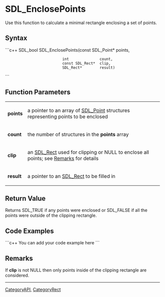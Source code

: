 <!-- pragma section-numbers off -->
<!-- pragma disable-camelcase -->

= SDL_EnclosePoints =
Use this function to calculate a minimal rectangle enclosing a set of points.


== Syntax ==
```c++
SDL_bool SDL_EnclosePoints(const SDL_Point* points,
                           int              count,
                           const SDL_Rect*  clip,
                           SDL_Rect*        result)
```

== Function Parameters ==
{|
|'''points'''
|a pointer to an array of [[SDL_Point]] structures representing points to be enclosed
|-
|'''count'''
|the number of structures in the '''points''' array
|-
|'''clip'''
|an [[SDL_Rect]] used for clipping or NULL to enclose all points; see [[#Remarks|Remarks]] for details
|-
|'''result'''
|a pointer to an [[SDL_Rect]] to be filled in
|}


== Return Value ==
Returns SDL_TRUE if any points were enclosed or SDL_FALSE if all the points were outside of the clipping rectangle.

== Code Examples ==
```c++
You can add your code example here
```

== Remarks ==
If '''clip''' is not NULL then only points inside of the clipping rectangle are considered.

----
[[CategoryAPI]], [[CategoryRect]]
